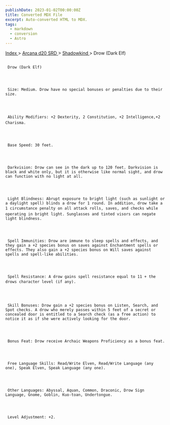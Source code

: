 ```yaml
---
publishDate: 2023-01-02T00:00:00Z
title: Converted MDX File
excerpt: Auto-converted HTML to MDX.
tags:
  - markdown
  - conversion
  - Astro
---
```







[
      Index
     ](-index)
     >
     [
      Arcana d20 SRD
     ](arcana-d20-srd-index)
     >
     [
      Shadowkind
     ](arcana-d20-srd-shadowkind-index)
     > Drow (Dark Elf)
    





## 
     Drow (Dark Elf)
    



     Size: Medium. Drow have no special bonuses or penalties due to their size.
    



     Ability Modifiers: +2 Dexterity, 2 Constitution, +2 Intelligence,+2 Charisma.
    



     Base Speed: 30 feet.
    



     Darkvision: Drow can see in the dark up to 120 feet. Darkvision is black and white only, but it is otherwise like normal sight, and drow can function with no light at all.
    



     Light Blindness: Abrupt exposure to bright light (such as sunlight or a daylight spell) blinds a drow for 1 round. In addition, drow take a 1 circumstance penalty on all attack rolls, saves, and checks while operating in bright light. Sunglasses and tinted visors can negate light blindness.
    



     Spell Immunities: Drow are immune to sleep spells and effects, and they gain a +2 species bonus on saves against Enchantment spells or effects. They also gain a +2 species bonus on Will saves against spells and spell-like abilities.
    



     Spell Resistance: A drow gains spell resistance equal to 11 + the drows character level (if any).
    



     Skill Bonuses: Drow gain a +2 species bonus on Listen, Search, and Spot checks. A drow who merely passes within 5 feet of a secret or concealed door is entitled to a Search check (as a free action) to notice it as if she were actively looking for the door.
    



     Bonus Feat: Drow receive Archaic Weapons Proficiency as a bonus feat.
    



     Free Language Skills: Read/Write Elven, Read/Write Language (any one), Speak Elven, Speak Language (any one).
    



     Other Languages: Abyssal, Aquan, Common, Draconic, Drow Sign Language, Gnome, Goblin, Kuo-toan, Undertongue.
    



     Level Adjustment: +2.
    




